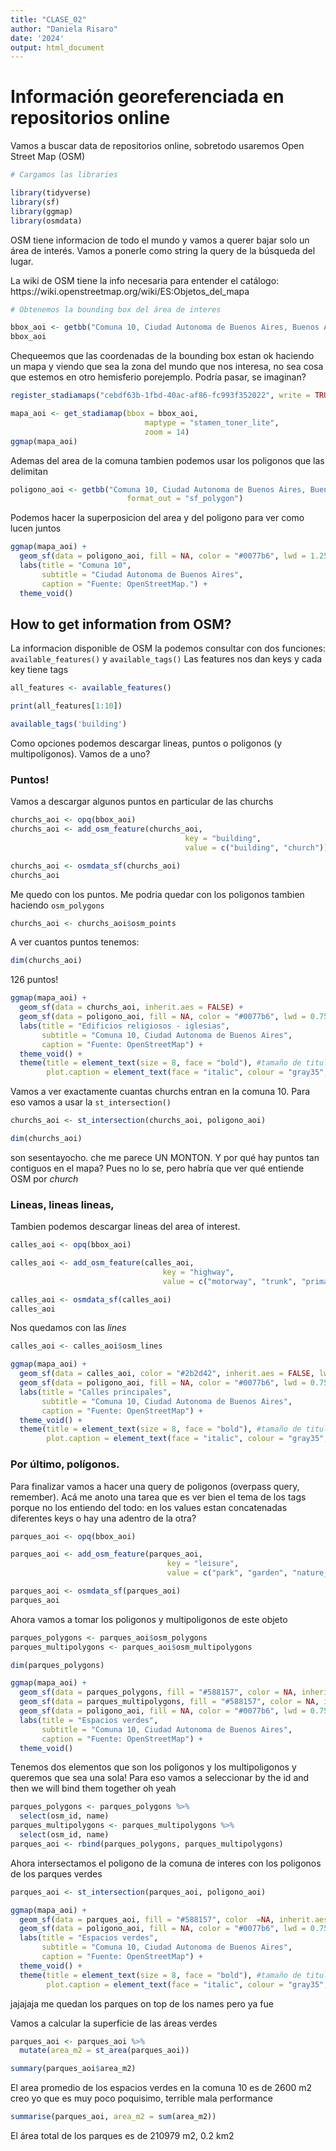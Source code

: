 ```yaml
---
title: "CLASE_02"
author: "Daniela Risaro"
date: '2024'
output: html_document
---
```


# Información georeferenciada en repositorios online

Vamos a buscar data de repositorios online, sobretodo usaremos Open Street Map (OSM)

```r
# Cargamos las libraries

library(tidyverse)
library(sf)
library(ggmap)
library(osmdata)
```

OSM tiene informacion de todo el mundo y vamos a querer bajar solo un área de interés. Vamos a ponerle como string la query de la búsqueda del lugar. 

La wiki de OSM tiene la info necesaria para entender el catálogo: https://wiki.openstreetmap.org/wiki/ES:Objetos_del_mapa 

```r
# Obtenemos la bounding box del área de interes

bbox_aoi <- getbb("Comuna 10, Ciudad Autonoma de Buenos Aires, Buenos Aires, Argentina")
bbox_aoi
```
Chequeemos que las coordenadas de la bounding box estan ok haciendo un mapa y viendo que sea la zona del mundo que nos interesa, no sea cosa que estemos en otro hemisferio porejemplo. Podría pasar, se imaginan? 

```r

register_stadiamaps("cebdf63b-1fbd-40ac-af86-fc993f352022", write = TRUE)

mapa_aoi <- get_stadiamap(bbox = bbox_aoi,
                              maptype = "stamen_toner_lite",
                              zoom = 14)
ggmap(mapa_aoi)

```

Ademas del area de la comuna tambien podemos usar los poligonos que las delimitan

```r

poligono_aoi <- getbb("Comuna 10, Ciudad Autonoma de Buenos Aires, Buenos Aires, Argentina",
                          format_out = "sf_polygon")

```
Podemos hacer la superposicion del area y del poligono para ver como lucen juntos

```r
ggmap(mapa_aoi) +
  geom_sf(data = poligono_aoi, fill = NA, color = "#0077b6", lwd = 1.25, inherit.aes = FALSE) +
  labs(title = "Comuna 10",
       subtitle = "Ciudad Autonoma de Buenos Aires",
       caption = "Fuente: OpenStreetMap.") +
  theme_void()

```

## How to get information from OSM?

La informacion disponible de OSM la podemos consultar con dos funciones: ```available_features()``` y ```available_tags()```
Las features nos dan keys y cada key tiene tags

```r
all_features <- available_features()

print(all_features[1:10])
```

```r
available_tags('building')
```

Como opciones podemos descargar lineas, puntos o poligonos (y multipolígonos). Vamos de a uno?


### Puntos!

Vamos a descargar algunos puntos en particular de las churchs

```r
churchs_aoi <- opq(bbox_aoi)
churchs_aoi <- add_osm_feature(churchs_aoi,
                                       key = "building",
                                       value = c("building", "church"))

churchs_aoi <- osmdata_sf(churchs_aoi)
churchs_aoi
```

Me quedo con los puntos. Me podria quedar con los poligonos tambien haciendo ```osm_polygons```
```r
churchs_aoi <- churchs_aoi$osm_points

```

A ver cuantos puntos tenemos: 

```r
dim(churchs_aoi)

```

126 puntos!

```r
ggmap(mapa_aoi) +
  geom_sf(data = churchs_aoi, inherit.aes = FALSE) +
  geom_sf(data = poligono_aoi, fill = NA, color = "#0077b6", lwd = 0.75, inherit.aes = FALSE) +
  labs(title = "Edificios religiosos - iglesias",
       subtitle = "Comuna 10, Ciudad Autonoma de Buenos Aires",
       caption = "Fuente: OpenStreetMap") +
  theme_void() +
  theme(title = element_text(size = 8, face = "bold"), #tamaño de titulo del mapa
        plot.caption = element_text(face = "italic", colour = "gray35", size = 7)) #tamaño de nota al pie
```

Vamos a ver exactamente cuantas churchs entran en la comuna 10. Para eso vamos a usar la ```st_intersection()```

```r

churchs_aoi <- st_intersection(churchs_aoi, poligono_aoi)

dim(churchs_aoi)

```

son sesentayocho. che me parece UN MONTON. Y por qué hay puntos tan contiguos en el mapa? Pues no lo se, pero habría que ver qué entiende OSM por _church_

### Lineas, lineas lineas,

Tambien podemos descargar lineas del area of interest. 

```r
calles_aoi <- opq(bbox_aoi)

calles_aoi <- add_osm_feature(calles_aoi,
                                  key = "highway",
                                  value = c("motorway", "trunk", "primary", "secondary", "tertiary"))

calles_aoi <- osmdata_sf(calles_aoi)
calles_aoi

```
Nos quedamos con las _lines_ 

```r
calles_aoi <- calles_aoi$osm_lines
```

```r
ggmap(mapa_aoi) +
  geom_sf(data = calles_aoi, color = "#2b2d42", inherit.aes = FALSE, lwd = 0.7) +
  geom_sf(data = poligono_aoi, fill = NA, color = "#0077b6", lwd = 0.75, inherit.aes = FALSE) +
  labs(title = "Calles principales",
       subtitle = "Comuna 10, Ciudad Autonoma de Buenos Aires",
       caption = "Fuente: OpenStreetMap") +
  theme_void() +
  theme(title = element_text(size = 8, face = "bold"), #tamaño de titulo del mapa
        plot.caption = element_text(face = "italic", colour = "gray35", size = 7)) #tamaño de nota al pie
```

### Por último, polígonos.

Para finalizar vamos a hacer una query de poligonos (overpass query, remember). Acá me anoto una tarea que es ver bien el tema de los tags porque no los entiendo del todo: en los values estan concatenadas diferentes keys o hay una adentro de la otra?

```r
parques_aoi <- opq(bbox_aoi)

parques_aoi <- add_osm_feature(parques_aoi,
                                   key = "leisure",
                                   value = c("park", "garden", "nature_reserve"))

parques_aoi <- osmdata_sf(parques_aoi)
parques_aoi

```
Ahora vamos a tomar los poligonos y multipoligonos de este objeto

```r
parques_polygons <- parques_aoi$osm_polygons
parques_multipolygons <- parques_aoi$osm_multipolygons

dim(parques_polygons)

```

```r
ggmap(mapa_aoi) +
  geom_sf(data = parques_polygons, fill = "#588157", color = NA, inherit.aes = FALSE) +
  geom_sf(data = parques_multipolygons, fill = "#588157", color = NA, inherit.aes = FALSE) +
  geom_sf(data = poligono_aoi, fill = NA, color = "#0077b6", lwd = 0.75, inherit.aes = FALSE) +
  labs(title = "Espacios verdes",
       subtitle = "Comuna 10, Ciudad Autonoma de Buenos Aires",
       caption = "Fuente: OpenStreetMap") +
  theme_void()
```

Tenemos dos elementos que son los poligonos y los multipoligonos y queremos que sea una sola! Para eso vamos a seleccionar by the id and then we will bind them together oh yeah

```r
parques_polygons <- parques_polygons %>%
  select(osm_id, name)
parques_multipolygons <- parques_multipolygons %>%
  select(osm_id, name)
parques_aoi <- rbind(parques_polygons, parques_multipolygons)
```


Ahora intersectamos el poligono de la comuna de interes con los poligonos de los parques verdes

```r
parques_aoi <- st_intersection(parques_aoi, poligono_aoi)

```


```r
ggmap(mapa_aoi) +
  geom_sf(data = parques_aoi, fill = "#588157", color  =NA, inherit.aes = FALSE) +
  geom_sf(data = poligono_aoi, fill = NA, color = "#0077b6", lwd = 0.75, inherit.aes = FALSE) +
  labs(title = "Espacios verdes",
       subtitle = "Comuna 10, Ciudad Autonoma de Buenos Aires",
       caption = "Fuente: OpenStreetMap") +
  theme_void() +
  theme(title = element_text(size = 8, face = "bold"), #tamaño de titulo del mapa
        plot.caption = element_text(face = "italic", colour = "gray35", size = 7)) #tamaño de nota al pie
```

jajajaja me quedan los parques on top de los names pero ya fue


Vamos a calcular la superficie de las áreas verdes

```r
parques_aoi <- parques_aoi %>%
  mutate(area_m2 = st_area(parques_aoi))

summary(parques_aoi$area_m2)
```

El area promedio de los espacios verdes en la comuna 10 es de 2600 m2 creo yo que es muy poco poquisimo, terrible mala performance

```r
summarise(parques_aoi, area_m2 = sum(area_m2))

```
El área total de los parques es de 210979 m2, 0.2 km2 


